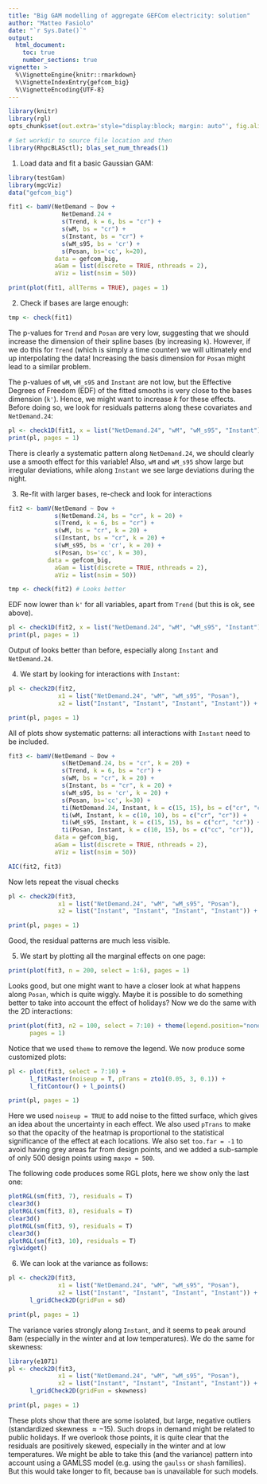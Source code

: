 ```yaml
---
title: "Big GAM modelling of aggregate GEFCom electricity: solution"
author: "Matteo Fasiolo"
date: "`r Sys.Date()`"
output: 
  html_document:
    toc: true
    number_sections: true
vignette: >
  %\VignetteEngine{knitr::rmarkdown}
  %\VignetteIndexEntry{gefcom_big}
  %\VignetteEncoding{UTF-8}
---
```

  
```r
library(knitr)
library(rgl)
opts_chunk$set(out.extra='style="display:block; margin: auto"', fig.align="center", tidy=FALSE)
```

```r
# Set workdir to source file location and then
library(RhpcBLASctl); blas_set_num_threads(1)
```

1) Load data and fit a basic Gaussian GAM:
```r
library(testGam)
library(mgcViz)
data("gefcom_big")

fit1 <- bamV(NetDemand ~ Dow +
               NetDemand.24 +
               s(Trend, k = 6, bs = "cr") + 
               s(wM, bs = "cr") + 
               s(Instant, bs = "cr") +
               s(wM_s95, bs = 'cr') + 
               s(Posan, bs='cc', k=20),
             data = gefcom_big, 
             aGam = list(discrete = TRUE, nthreads = 2), 
             aViz = list(nsim = 50))

print(plot(fit1, allTerms = TRUE), pages = 1)
```

2. Check if bases are large enough:
```r
tmp <- check(fit1) 
```
The p-values for `Trend` and `Posan` are very low, suggesting that we should increase the dimension of their spline bases (by increasing `k`). However, if we do this for `Trend` (which is simply a time counter) we will ultimately end up interpolating the data! Increasing the basis dimension for `Posan` might lead to a similar problem.

The p-values of `wM`, `wM_s95` and `Instant` are not low, but the Effective Degrees of Freedom (EDF) of the fitted smooths is very close to the bases dimension (`k'`). Hence, we might want to increase $k$ for these effects. Before doing so, we look for residuals patterns along these covariates and `NetDemand.24`:
```r
pl <- check1D(fit1, x = list("NetDemand.24", "wM", "wM_s95", "Instant")) + l_gridCheck1D(n = 40)
print(pl, pages = 1)
```
There is clearly a systematic pattern along `NetDemand.24`, we should clearly use a smooth effect for this variable! Also, `wM` and `wM_s95` show large but irregular deviations,  while along `Instant` we see large deviations during the night.

3. Re-fit with larger bases, re-check and look for interactions
```r
fit2 <- bamV(NetDemand ~ Dow +
             s(NetDemand.24, bs = "cr", k = 20) +
             s(Trend, k = 6, bs = "cr") + 
             s(wM, bs = "cr", k = 20) + 
             s(Instant, bs = "cr", k = 20) +
             s(wM_s95, bs = 'cr', k = 20) + 
             s(Posan, bs='cc', k = 30),
           data = gefcom_big, 
             aGam = list(discrete = TRUE, nthreads = 2), 
             aViz = list(nsim = 50))

tmp <- check(fit2) # Looks better
```
EDF now lower than `k'` for all variables, apart from `Trend` (but this is ok, see above).

```r
pl <- check1D(fit2, x = list("NetDemand.24", "wM", "wM_s95", "Instant")) + l_gridCheck1D(n = 40)
print(pl, pages = 1)
```

Output of \verb|check1D| looks better than before, especially along `Instant` and `NetDemand.24`.

4) We start by looking for interactions with `Instant`:
```r
pl <- check2D(fit2, 
              x1 = list("NetDemand.24", "wM", "wM_s95", "Posan"), 
              x2 = list("Instant", "Instant", "Instant", "Instant")) + l_gridCheck2D()

print(pl, pages = 1)
```

All of plots show systematic patterns: all interactions with `Instant` need to be included.

```r
fit3 <- bamV(NetDemand ~ Dow +
               s(NetDemand.24, bs = "cr", k = 20) +
               s(Trend, k = 6, bs = "cr") + 
               s(wM, bs = "cr", k = 20) + 
               s(Instant, bs = "cr", k = 20) +
               s(wM_s95, bs = 'cr', k = 20) + 
               s(Posan, bs='cc', k=30) +
               ti(NetDemand.24, Instant, k = c(15, 15), bs = c("cr", "cr")) +
               ti(wM, Instant, k = c(10, 10), bs = c("cr", "cr")) +
               ti(wM_s95, Instant, k = c(15, 15), bs = c("cr", "cr")) +
               ti(Posan, Instant, k = c(10, 15), bs = c("cc", "cr")),
             data = gefcom_big, 
             aGam = list(discrete = TRUE, nthreads = 2), 
             aViz = list(nsim = 50))

AIC(fit2, fit3)
```

Now lets repeat the visual checks
```r
pl <- check2D(fit3, 
              x1 = list("NetDemand.24", "wM", "wM_s95", "Posan"), 
              x2 = list("Instant", "Instant", "Instant", "Instant")) + l_gridCheck2D()

print(pl, pages = 1)
```

Good, the residual patterns are much less visible. 


5. We start by plotting all the marginal effects on one page:
```r
print(plot(fit3, n = 200, select = 1:6), pages = 1)
```

Looks good, but one might want to have a closer look at what happens along `Posan`, which is quite wiggly. Maybe it is possible to do something better to take into account the effect of holidays?  Now we do the same with the 2D interactions:
```r
print(plot(fit3, n2 = 100, select = 7:10) + theme(legend.position="none"), 
      pages = 1)
```

Notice that we used `theme` to remove the legend. We now produce some customized plots:
```r
pl <- plot(fit3, select = 7:10) + 
      l_fitRaster(noiseup = T, pTrans = zto1(0.05, 3, 0.1)) + 
      l_fitContour() + l_points() 

print(pl, pages = 1)
```

Here we used `noiseup = TRUE` to add noise to the fitted surface, which gives an idea about the uncertainty in each effect. We also used `pTrans` to make so that the opacity of the heatmap is proportional to the statistical significance of the effect at each locations. We also set `too.far = -1` to avoid having grey areas far from design points, and we added a sub-sample of only 500 design points using `maxpo = 500`.

The following code produces some RGL plots, here we show only the last one:
```r
plotRGL(sm(fit3, 7), residuals = T)
clear3d()
plotRGL(sm(fit3, 8), residuals = T)
clear3d()
plotRGL(sm(fit3, 9), residuals = T)
clear3d()
plotRGL(sm(fit3, 10), residuals = T)
rglwidget()
```

6. We can look at the variance as follows:
```r
pl <- check2D(fit3, 
              x1 = list("NetDemand.24", "wM", "wM_s95", "Posan"), 
              x2 = list("Instant", "Instant", "Instant", "Instant")) + 
      l_gridCheck2D(gridFun = sd)

print(pl, pages = 1)
```

The variance varies strongly along `Instant`, and it seems to peak around 8am (especially in the winter and at low temperatures). We do the same for skewness:
```r
library(e1071)
pl <- check2D(fit3, 
              x1 = list("NetDemand.24", "wM", "wM_s95", "Posan"), 
              x2 = list("Instant", "Instant", "Instant", "Instant")) + 
      l_gridCheck2D(gridFun = skewness)

print(pl, pages = 1)
```

These plots show that there are some isolated, but large, negative outliers (standardized skewness $\approx -15$). Such drops in demand might be related to public holidays. If we overlook those points, it is quite clear that the residuals are positively skewed, especially in the winter and at low temperatures. We might be able to take this (and the variance) pattern into account using a GAMLSS model (e.g. using the `gaulss` or `shash` families). But this would take longer to fit, because `bam` is unavailable for such models.
